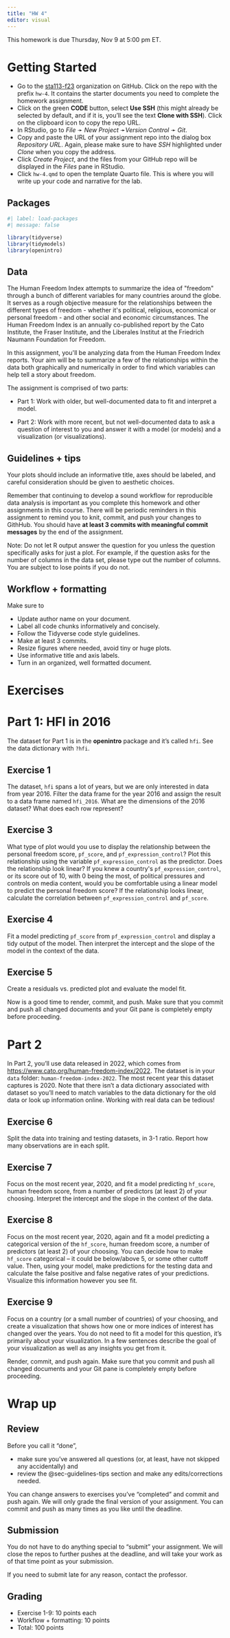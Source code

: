 ```yaml
---
title: "HW 4"
editor: visual
---
```


::: callout-important
This homework is due Thursday, Nov 9 at 5:00 pm ET.
:::

# Getting Started

-   Go to the [sta113-f23](https://github.com/sta113-f23) organization on GitHub. Click on the repo with the prefix `hw-4`. It contains the starter documents you need to complete the homework assignment.
-   Click on the green **CODE** button, select **Use SSH** (this might already be selected by default, and if it is, you'll see the text **Clone with SSH**). Click on the clipboard icon to copy the repo URL.
-   In RStudio, go to *File* ➛ *New Project* ➛*Version Control* ➛ *Git*.
-   Copy and paste the URL of your assignment repo into the dialog box *Repository URL*. Again, please make sure to have *SSH* highlighted under *Clone* when you copy the address.
-   Click *Create Project*, and the files from your GitHub repo will be displayed in the *Files* pane in RStudio.
-   Click `hw-4.qmd` to open the template Quarto file. This is where you will write up your code and narrative for the lab.

## Packages

```r
#| label: load-packages
#| message: false

library(tidyverse)
library(tidymodels)
library(openintro)
```

## Data

The Human Freedom Index attempts to summarize the idea of \"freedom\" through a bunch of different variables for many countries around the globe. It serves as a rough objective measure for the relationships between the different types of freedom - whether it\'s political, religious, economical or personal freedom - and other social and economic circumstances. The Human Freedom Index is an annually co-published report by the Cato Institute, the Fraser Institute, and the Liberales Institut at the Friedrich Naumann Foundation for Freedom.

In this assignment, you\'ll be analyzing data from the Human Freedom Index reports. Your aim will be to summarize a few of the relationships within the data both graphically and numerically in order to find which variables can help tell a story about freedom.

The assignment is comprised of two parts:

-   Part 1: Work with older, but well-documented data to fit and interpret a model.

-   Part 2: Work with more recent, but not well-documented data to ask a question of interest to you and answer it with a model (or models) and a visualization (or visualizations).

## Guidelines + tips {#sec-guidelines-tips}

Your plots should include an informative title, axes should be labeled, and careful consideration should be given to aesthetic choices.

Remember that continuing to develop a sound workflow for reproducible data analysis is important as you complete this homework and other assignments in this course. There will be periodic reminders in this assignment to remind you to knit, commit, and push your changes to GithHub. You should have **at least 3 commits with meaningful commit messages** by the end of the assignment.

::: callout-note
Note: Do not let R output answer the question for you unless the question specifically asks for just a plot. For example, if the question asks for the number of columns in the data set, please type out the number of columns. You are subject to lose points if you do not.
:::

## Workflow + formatting

Make sure to

-   Update author name on your document.
-   Label all code chunks informatively and concisely.
-   Follow the Tidyverse code style guidelines.
-   Make at least 3 commits.
-   Resize figures where needed, avoid tiny or huge plots.
-   Use informative title and axis labels.
-   Turn in an organized, well formatted document.

# Exercises

# Part 1: HFI in 2016

The dataset for Part 1 is in the **openintro** package and it's called `hfi`. See the data dictionary with `?hfi`.

## Exercise 1

The dataset, `hfi` spans a lot of years, but we are only interested in data from year 2016. Filter the data frame for the year 2016 and assign the result to a data frame named `hfi_2016`. What are the dimensions of the 2016 dataset? What does each row represent?

## Exercise 3

What type of plot would you use to display the relationship between the personal freedom score, `pf_score`, and `pf_expression_control`? Plot this relationship using the variable `pf_expression_control` as the predictor. Does the relationship look linear? If you knew a country\'s `pf_expression_control`, or its score out of 10, with 0 being the most, of political pressures and controls on media content, would you be comfortable using a linear model to predict the personal freedom score? If the relationship looks linear, calculate the correlation between `pf_expression_control` and `pf_score`.

## Exercise 4

Fit a model predicting `pf_score` from `pf_expression_control` and display a tidy output of the model. Then interpret the intercept and the slope of the model in the context of the data.

## Exercise 5

Create a residuals vs. predicted plot and evaluate the model fit.

::: render-commit-push
Now is a good time to render, commit, and push. Make sure that you commit and push all changed documents and your Git pane is completely empty before proceeding.
:::

# Part 2

In Part 2, you'll use data released in 2022, which comes from <https://www.cato.org/human-freedom-index/2022>. The dataset is in your `data` folder: `human-freedom-index-2022`. The most recent year this dataset captures is 2020. Note that there isn't a data dictionary associated with dataset so you'll need to match variables to the data dictionary for the old data or look up information online. Working with real data can be tedious!

## Exercise 6

Split the data into training and testing datasets, in 3-1 ratio. Report how many observations are in each split.

## Exercise 7

Focus on the most recent year, 2020, and fit a model predicting `hf_score`, human freedom score, from a number of predictors (at least 2) of your choosing. Interpret the intercept and the slope in the context of the data.

## Exercise 8

Focus on the most recent year, 2020, again and fit a model predicting a categorical version of the `hf_score`, human freedom score, a number of predictors (at least 2) of your choosing. You can decide how to make `hf_score` categorical -- it could be below/above 5, or some other cuttoff value. Then, using your model, make predictions for the testing data and calculate the false positive and false negative rates of your predictions. Visualize this information however you see fit.

## Exercise 9

Focus on a country (or a small number of countries) of your choosing, and create a visualization that shows how one or more indices of interest has changed over the years. You do not need to fit a model for this question, it's primarily about your visualization. In a few sentences describe the goal of your visualization as well as any insights you get from it.

::: render-commit-push
Render, commit, and push again. Make sure that you commit and push all changed documents and your Git pane is completely empty before proceeding.
:::

# Wrap up

## Review

Before you call it "done",

-   make sure you've answered all questions (or, at least, have not skipped any accidentally) and
-   review the @sec-guidelines-tips section and make any edits/corrections needed.

You can change answers to exercises you've "completed" and commit and push again. We will only grade the final version of your assignment. You can commit and push as many times as you like until the deadline.

## Submission

You do not have to do anything special to "submit" your assignment. We will close the repos to further pushes at the deadline, and will take your work as of that time point as your submission.

If you need to submit late for any reason, contact the professor.

## Grading

-   Exercise 1-9: 10 points each
-   Workflow + formatting: 10 points
-   Total: 100 points
